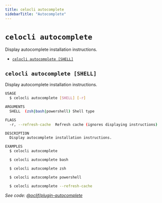 ```yaml
---
title: celocli autocomplete
sidebarTitle: "Autocomplete"
---
```


`celocli autocomplete`
======================

Display autocomplete installation instructions.

* [`celocli autocomplete [SHELL]`](#celocli-autocomplete-shell)

## `celocli autocomplete [SHELL]`

Display autocomplete installation instructions.

```sh
USAGE
  $ celocli autocomplete [SHELL] [-r]

ARGUMENTS
  SHELL  (zsh|bash|powershell) Shell type

FLAGS
  -r, --refresh-cache  Refresh cache (ignores displaying instructions)

DESCRIPTION
  Display autocomplete installation instructions.

EXAMPLES
  $ celocli autocomplete

  $ celocli autocomplete bash

  $ celocli autocomplete zsh

  $ celocli autocomplete powershell

  $ celocli autocomplete --refresh-cache
```

_See code: [@oclif/plugin-autocomplete](https://github.com/oclif/plugin-autocomplete/blob/v3.2.0/src/commands/autocomplete/index.ts)_

